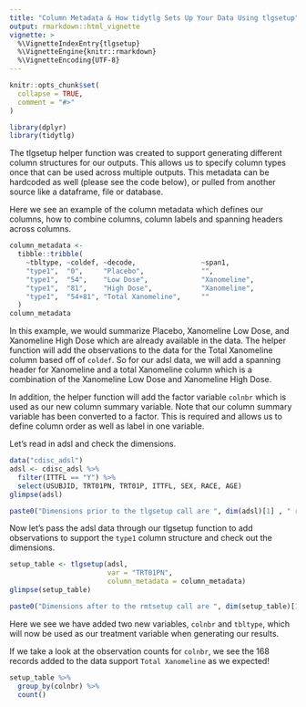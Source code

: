 ```yaml
---
title: "Column Metadata & How tidytlg Sets Up Your Data Using tlgsetup"
output: rmarkdown::html_vignette
vignette: >
  %\VignetteIndexEntry{tlgsetup}
  %\VignetteEngine{knitr::rmarkdown}
  %\VignetteEncoding{UTF-8}
---
```


```r
knitr::opts_chunk$set(
  collapse = TRUE,
  comment = "#>"
)
```

```r
library(dplyr)
library(tidytlg)
```

The tlgsetup helper function was created to support generating different column structures for our outputs.  This allows us to specify column types once that can be used across multiple outputs.  This metadata can be hardcoded as well (please see the code below), or pulled from another source like a dataframe, file or database.

Here we see an example of the column metadata which defines our columns, how to combine columns, column labels and spanning headers across columns.

```r
column_metadata <-
  tibble::tribble(
    ~tbltype, ~coldef, ~decode,                ~span1,      
    "type1",  "0",     "Placebo",              "",       
    "type1",  "54",    "Low Dose",             "Xanomeline",
    "type1",  "81",    "High Dose",            "Xanomeline",
    "type1",  "54+81", "Total Xanomeline",     ""
  )
column_metadata
```

In this example, we would summarize Placebo, Xanomeline Low Dose, and Xanomeline High Dose which are already available in the data. The helper function will add the observations to the data for the Total Xanomeline column based off of `coldef`.  So for our adsl data, we will add a spanning header for Xanomeline and a total Xanomeline column which is a combination of the Xanomeline Low Dose and Xanomeline High Dose.

In addition, the helper function will add the factor variable `colnbr` which is used as our new column summary variable.  Note that our column summary variable has been converted to a factor.  This is required and allows us to define column order as well as label in one variable.

Let's read in adsl and check the dimensions.

```r
data("cdisc_adsl")
adsl <- cdisc_adsl %>%
  filter(ITTFL == "Y") %>%
  select(USUBJID, TRT01PN, TRT01P, ITTFL, SEX, RACE, AGE)
glimpse(adsl)
```

```r
paste0("Dimensions prior to the tlgsetup call are ", dim(adsl)[1] , " rows and ", dim(adsl)[2], " columns.")
```

Now let's pass the adsl data through our tlgsetup function to add observations to support the `type1` column structure and check out the dimensions.

```r
setup_table <- tlgsetup(adsl,
                        var = "TRT01PN",
                        column_metadata = column_metadata)
glimpse(setup_table)
```

```r
paste0("Dimensions after to the rmtsetup call are ", dim(setup_table)[1] , " rows and ", dim(setup_table)[2], " columns.")
```

Here we see we have added two new variables, `colnbr` and `tbltype`, which will now be used as our treatment variable when generating our results.

If we take a look at the observation counts for `colnbr`, we see the 168 records added to the data support `Total Xanomeline` as we expected!
```r
setup_table %>%
  group_by(colnbr) %>%
  count()
```

